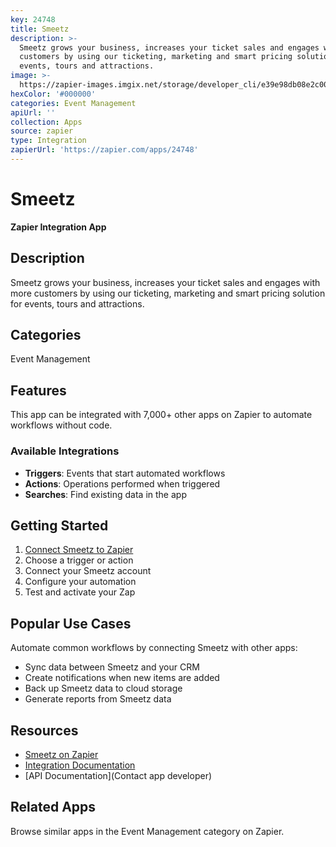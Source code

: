 ```yaml
---
key: 24748
title: Smeetz
description: >-
  Smeetz grows your business, increases your ticket sales and engages with more
  customers by using our ticketing, marketing and smart pricing solution for
  events, tours and attractions.
image: >-
  https://zapier-images.imgix.net/storage/developer_cli/e39e98db08e2c0003f85c5dde86d768d.png?auto=format%2Ccompress&ixlib=python-3.0.0&q=50
hexColor: '#000000'
categories: Event Management
apiUrl: ''
collection: Apps
source: zapier
type: Integration
zapierUrl: 'https://zapier.com/apps/24748'
---
```

# Smeetz

**Zapier Integration App**

## Description

Smeetz grows your business, increases your ticket sales and engages with more customers by using our ticketing, marketing and smart pricing solution for events, tours and attractions.

## Categories

Event Management

## Features

This app can be integrated with 7,000+ other apps on Zapier to automate workflows without code.

### Available Integrations

- **Triggers**: Events that start automated workflows
- **Actions**: Operations performed when triggered
- **Searches**: Find existing data in the app

## Getting Started

1. [Connect Smeetz to Zapier](https://zapier.com/apps/24748)
2. Choose a trigger or action
3. Connect your Smeetz account
4. Configure your automation
5. Test and activate your Zap

## Popular Use Cases

Automate common workflows by connecting Smeetz with other apps:

- Sync data between Smeetz and your CRM
- Create notifications when new items are added
- Back up Smeetz data to cloud storage
- Generate reports from Smeetz data

## Resources

- [Smeetz on Zapier](https://zapier.com/apps/24748)
- [Integration Documentation](https://zapier.com/apps/24748/integrations)
- [API Documentation](Contact app developer)

## Related Apps

Browse similar apps in the Event Management category on Zapier.
